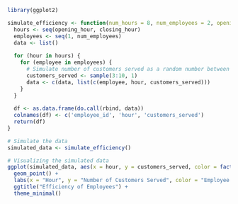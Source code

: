 
```r
library(ggplot2)
```

```r
simulate_efficiency <- function(num_hours = 8, num_employees = 2, opening_hour = 9, closing_hour = 17) {
  hours <- seq(opening_hour, closing_hour)
  employees <- seq(1, num_employees)
  data <- list()
  
  for (hour in hours) {
    for (employee in employees) {
      # Simulate number of customers served as a random number between 3 and 10
      customers_served <- sample(3:10, 1)
      data <- c(data, list(c(employee, hour, customers_served)))
    }
  }
  
  df <- as.data.frame(do.call(rbind, data))
  colnames(df) <- c('employee_id', 'hour', 'customers_served')
  return(df)
}

# Simulate the data
simulated_data <- simulate_efficiency()

# Visualizing the simulated data
ggplot(simulated_data, aes(x = hour, y = customers_served, color = factor(employee_id))) +
  geom_point() +
  labs(x = "Hour", y = "Number of Customers Served", color = "Employee ID") +
  ggtitle("Efficiency of Employees") +
  theme_minimal()
```
